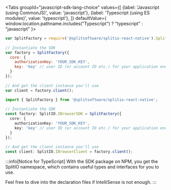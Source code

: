 
<!-- span>{ window.location.pathname.includes("Java") ? "java" : "kotlin" }</span -->

<Tabs
  groupId="javascript-sdk-lang-choice"
  values={[
    {label: 'Javascript (using CommonJS)', value: 'javascript'},
    {label: 'Typescript (using ES modules)', value: 'typescript'},
  ]} defaultValue={ window.location.pathname.includes("Typescript") ? "typescript" : "javascript" }>
  <TabItem value="javascript">

```javascript
var SplitFactory = require('@splitsoftware/splitio-react-native').SplitFactory;
 
// Instantiate the SDK
var factory = SplitFactory({ 
  core: {
    authorizationKey: 'YOUR_SDK_KEY',
    key: 'key' // user ID (or account ID etc.) for your application end user
  }
});
 
// And get the client instance you'll use
var client = factory.client();
```

  </TabItem>
  <TabItem value="typescript">

```typescript
import { SplitFactory } from '@splitsoftware/splitio-react-native';
 
// Instantiate the SDK
const factory: SplitIO.IBrowserSDK = SplitFactory({ 
  core: {
    authorizationKey: 'YOUR_SDK_KEY',
    key: 'key' // user ID (or account ID etc.) for your application end user
  }
});
 
// And get the client instance you'll use
const client: SplitIO.IBrowserClient = factory.client();
```

:::info[Notice for TypeScript]
With the SDK package on NPM, you get the SplitIO namespace, which contains useful types and interfaces for you to use.

Feel free to dive into the declaration files if IntelliSense is not enough.
:::
  </TabItem>
</Tabs>